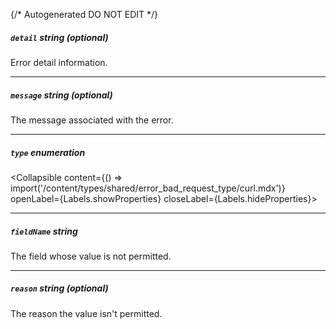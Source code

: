 {/* Autogenerated DO NOT EDIT  */}

##### `detail` _string (optional)_
Error detail information.

---
##### `message` _string (optional)_
The message associated with the error.

---
##### `type` _enumeration_
<Collapsible content={() => import('/content/types/shared/error_bad_request_type/curl.mdx')} openLabel={Labels.showProperties} closeLabel={Labels.hideProperties}>
</Collapsible>

---
##### `fieldName` _string_
The field whose value is not permitted.

---
##### `reason` _string (optional)_
The reason the value isn't permitted.


